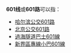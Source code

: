 {{线路名消歧义}}
'''601线'''或'''601路'''可以指：
* [[哈尔滨公交601路|哈尔滨公交601路]]
* [[北京公交601路|北京公交601路]]
* [[過海隧道巴士601線|過海隧道巴士601線]]
* [[新界區專線小巴601線|新界區專線小巴601線]]

{{disambig|cat=四字路线名消歧义}}